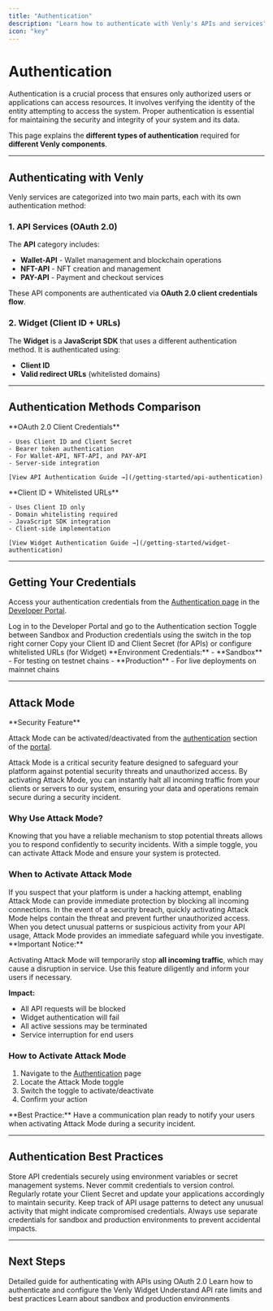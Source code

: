 ```yaml
---
title: "Authentication"
description: "Learn how to authenticate with Venly's APIs and services"
icon: "key"
---
```


# Authentication

Authentication is a crucial process that ensures only authorized users or applications can access resources. It involves verifying the identity of the entity attempting to access the system. Proper authentication is essential for maintaining the security and integrity of your system and its data.

This page explains the **different types of authentication** required for **different Venly components**.

---

## Authenticating with Venly

Venly services are categorized into two main parts, each with its own authentication method:

### 1. API Services (OAuth 2.0)

The **API** category includes:
- **Wallet-API** - Wallet management and blockchain operations
- **NFT-API** - NFT creation and management
- **PAY-API** - Payment and checkout services

These API components are authenticated via **OAuth 2.0 client credentials flow**.

### 2. Widget (Client ID + URLs)

The **Widget** is a **JavaScript SDK** that uses a different authentication method. It is authenticated using:
- **Client ID**
- **Valid redirect URLs** (whitelisted domains)

---

## Authentication Methods Comparison

<CardGroup cols={2}>
  <Card title="API Authentication" icon="code" href="/getting-started/api-authentication">
    **OAuth 2.0 Client Credentials**
    
    - Uses Client ID and Client Secret
    - Bearer token authentication
    - For Wallet-API, NFT-API, and PAY-API
    - Server-side integration
    
    [View API Authentication Guide →](/getting-started/api-authentication)
  </Card>
  
  <Card title="Widget Authentication" icon="window" href="/getting-started/widget-authentication">
    **Client ID + Whitelisted URLs**
    
    - Uses Client ID only
    - Domain whitelisting required
    - JavaScript SDK integration
    - Client-side implementation
    
    [View Widget Authentication Guide →](/getting-started/widget-authentication)
  </Card>
</CardGroup>

---

## Getting Your Credentials

Access your authentication credentials from the [Authentication page](https://portal.venly.io/authentication/?utm_source=website&utm_medium=docs&utm_campaign=General+-+Venly+Internal) in the [Developer Portal](https://portal.venly.io/?utm_source=website&utm_medium=docs&utm_campaign=General+-+Venly+Internal).

<Steps>
  <Step title="Navigate to Authentication">
    Log in to the Developer Portal and go to the Authentication section
  </Step>
  
  <Step title="Choose Environment">
    Toggle between Sandbox and Production credentials using the switch in the top right corner
  </Step>
  
  <Step title="Copy Credentials">
    Copy your Client ID and Client Secret (for APIs) or configure whitelisted URLs (for Widget)
  </Step>
</Steps>

<Info>
**Environment Credentials:**
- **Sandbox** - For testing on testnet chains
- **Production** - For live deployments on mainnet chains
</Info>

---

## Attack Mode

<Warning>
**Security Feature**

Attack Mode can be activated/deactivated from the [authentication](https://portal.venly.io/authentication/?utm_source=website&utm_medium=docs&utm_campaign=General+-+Venly+Internal) section of the [portal](https://portal.venly.io/?utm_source=website&utm_medium=docs&utm_campaign=General+-+Venly+Internal).
</Warning>

Attack Mode is a critical security feature designed to safeguard your platform against potential security threats and unauthorized access. By activating Attack Mode, you can instantly halt all incoming traffic from your clients or servers to our system, ensuring your data and operations remain secure during a security incident.

### Why Use Attack Mode?

Knowing that you have a reliable mechanism to stop potential threats allows you to respond confidently to security incidents. With a simple toggle, you can activate Attack Mode and ensure your system is protected.

### When to Activate Attack Mode

<AccordionGroup>
  <Accordion title="Hacking Attempts" icon="user-ninja">
    If you suspect that your platform is under a hacking attempt, enabling Attack Mode can provide immediate protection by blocking all incoming connections.
  </Accordion>
  
  <Accordion title="Security Breaches" icon="shield-exclamation">
    In the event of a security breach, quickly activating Attack Mode helps contain the threat and prevent further unauthorized access.
  </Accordion>
  
  <Accordion title="Suspicious Activity" icon="triangle-exclamation">
    When you detect unusual patterns or suspicious activity from your API usage, Attack Mode provides an immediate safeguard while you investigate.
  </Accordion>
</AccordionGroup>

<Warning>
**Important Notice:**

Activating Attack Mode will temporarily stop **all incoming traffic**, which may cause a disruption in service. Use this feature diligently and inform your users if necessary.

**Impact:**
- All API requests will be blocked
- Widget authentication will fail
- All active sessions may be terminated
- Service interruption for end users
</Warning>

### How to Activate Attack Mode

1. Navigate to the [Authentication](https://portal.venly.io/authentication/?utm_source=website&utm_medium=docs&utm_campaign=General+-+Venly+Internal) page
2. Locate the Attack Mode toggle
3. Switch the toggle to activate/deactivate
4. Confirm your action

<Tip>
**Best Practice:** Have a communication plan ready to notify your users when activating Attack Mode during a security incident.
</Tip>

---

## Authentication Best Practices

<CardGroup cols={2}>
  <Card title="Secure Storage" icon="lock">
    Store API credentials securely using environment variables or secret management systems. Never commit credentials to version control.
  </Card>
  
  <Card title="Rotate Regularly" icon="arrows-rotate">
    Regularly rotate your Client Secret and update your applications accordingly to maintain security.
  </Card>
  
  <Card title="Monitor Usage" icon="chart-line">
    Keep track of API usage patterns to detect any unusual activity that might indicate compromised credentials.
  </Card>
  
  <Card title="Separate Environments" icon="layer-group">
    Always use separate credentials for sandbox and production environments to prevent accidental impacts.
  </Card>
</CardGroup>

---

## Next Steps

<CardGroup cols={2}>
  <Card title="API Authentication Guide" icon="code" href="/getting-started/api-authentication">
    Detailed guide for authenticating with APIs using OAuth 2.0
  </Card>
  
  <Card title="Widget Authentication Guide" icon="window" href="/getting-started/widget-authentication">
    Learn how to authenticate and configure the Venly Widget
  </Card>
  
  <Card title="Rate Limits" icon="gauge" href="/getting-started/rate-limits">
    Understand API rate limits and best practices
  </Card>
  
  <Card title="Environments" icon="server" href="/getting-started/environments">
    Learn about sandbox and production environments
  </Card>
</CardGroup>
